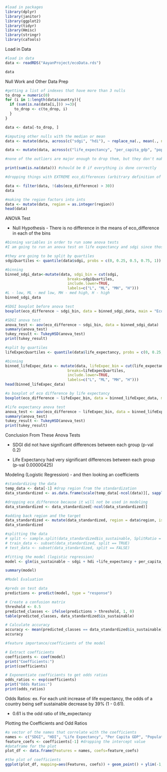 ```r
#load in packages
library(dplyr)
library(janitor)
library(ggplot2)
library(tidyr)
library(Hmisc)
library(stringr)
library(caTools)
```

Load in Data

```r
#load in data
data <- readRDS("AayanProject/ecoData.rds")

data
```

Null Work and Other Data Prep

```r
#getting a list of indexes that have more than 3 nulls
to_drop = numeric(0)
for (i in 1:length(data$country)){
  if (sum(is.na(data[i,])) >=3){
    to_drop <- c(to_drop, i)
  }
}

data <- data[-to_drop, ]
```

```r
#imputing other nulls with the median or mean
data <- mutate(data, across(c("sdgi", "hdi"), ~ replace_na(., mean(., na.rm = TRUE)))) #mean for these because there aren't major outliers

data <- mutate(data, across(c("life_expectancy", "per_capita_gdp", "population_millions"), ~ replace_na(., median(., na.rm = TRUE)))) #life expec is an int so mean doesn't make sense; the other two have some major outliers which skew the mean

#none of the outliers are major enough to drop them, but they don't make sense for the mean

print(sum(is.na(data))) #should be 0 if everything is done correctly
```

```r
#dropping things with EXTREME eco_differences (arbitrary definition of extreme)

data <- filter(data, !(abs(eco_difference) > 30))
data
```

```r
#making the region factors into ints
data <- mutate(data, region = as.integer(region))
head(data)
```

ANOVA Test

-   Null Hypothesis - There is no difference in the means of eco_difference in each of the bins

```r
#binning variables in order to run some anova tests
#I am going to run an anova test on life expectancy and sdgi since those had higher correlation with eco_difference

#they are going to be split by quartiles
sdgiQuartiles <- quantile(data$sdgi, probs = c(0, 0.25, 0.5, 0.75, 1))

#binning
binned_sdgi_data<-mutate(data, sdgi_bin = cut(sdgi,
                            breaks=sdgiQuartiles,
                            include.lower=TRUE,
                            labels=c("L", "ML", "MH", "H")))
#L - low, ML - med low, MH - med high, H - high
binned_sdgi_data
```

```r
#SDGI boxplot before anova test
boxplot(eco_difference ~ sdgi_bin, data = binned_sdgi_data, main = "Eco Difference by SDGI", xlab="SDGI", ylab="Eco Difference")
```

```r
#SDGI anova test
anova_test <- aov(eco_difference ~ sdgi_bin, data = binned_sdgi_data)
summary(anova_test)
tukey_result <- TukeyHSD(anova_test)
print(tukey_result)
```

```r
#split by quartiles
lifeExpecQuartiles <- quantile(data$life_expectancy, probs = c(0, 0.25, 0.5, 0.75, 1))

#binning
binned_lifeExpec_data <- mutate(data, lifeExpec_bin = cut(life_expectancy,
                            breaks=lifeExpecQuartiles,
                            include.lower=TRUE,
                            labels=c("L", "ML", "MH", "H")))
head(binned_lifeExpec_data)
```

```r
#a boxplot of eco difference by life expectancy
boxplot(eco_difference ~ lifeExpec_bin, data = binned_lifeExpec_data, main = "Eco Difference by Life Expectancy", xlab="Life Expectancy", ylab="Eco Difference")
```

```r
#life expectancy anova test
anova_test <- aov(eco_difference ~ lifeExpec_bin, data = binned_lifeExpec_data)
summary(anova_test)
tukey_result <- TukeyHSD(anova_test)
print(tukey_result)
```

Conclusion From These Anova Tests

-   SDGI did not have significant differences between each group (p-val 0.2)

-   Life Expectancy had very significant differences between each group (p-val 0.00000425)

Modeling (Logistic Regression) - and then looking an coefficients

```r
#standardizing the data
temp_data <- data[-1] #drop region from the standardization
data_standardized <- as.data.frame(scale(temp_data[-ncol(data)][, sapply(data, is.numeric)])) #standardize everything but the target

#dropping eco_difference because it will not be used in modeling
data_standardized <- data_standardized[-ncol(data_standardized)]

#adding back region and the target
data_standardized <- mutate(data_standardized, region = data$region, is_sustainable = data$is_sustainable)
data_standardized
```

```r
#splitting the data
# split <- sample.split(data_standardized$is_sustainable, SplitRatio = 0.8)
# train_data <- subset(data_standardized, split == TRUE)
# test_data <- subset(data_standardized, split == FALSE)
```

```r
#fitting the model (logistic regression)
model <- glm(is_sustainable ~ sdgi + hdi +life_expectancy + per_capita_gdp + population_millions, data = data_standardized, family=binomial)
```

```r
summary(model)
```

```r
#Model Evaluation

#preds on test data
predictions <- predict(model, type = "response")

# Create a confusion matrix
threshold <- 0.5
predicted_classes <- ifelse(predictions > threshold, 1, 0)
table(predicted_classes, data_standardized$is_sustainable)

# Calculate accuracy
accuracy <- mean(predicted_classes == data_standardized$is_sustainable)
accuracy
```

```r
#feature importance/coefficients of the model

# Extract coefficients
coefficients <- coef(model)
print("Coefficients:")
print(coefficients)

# Exponentiate coefficients to get odds ratios
odds_ratios <- exp(coefficients)
print("Odds Ratios:")
print(odds_ratios)
```

Odds Ratios: ex. For each unit increase of life expectancy, the odds of a country being self sustainable decrease by 39% (1 - 0.61).

-   0.61 is the odd ratio of life_expectancy

Plotting the Coefficients and Odd Ratios

```r
#a vector of the names that correlate with the coefficients
names <- c("SDGI", "HDI", "Life Expectancy", "Per Capita GDP", "Population Millions")
feature_coefs <- coefficients[-1] #dropping the intercept value
#dataframe for the plot
plot_df <- data.frame(Features = names, coefs=feature_coefs)

#the plot of coefficients
ggplot(plot_df, mapping=aes(Features, coefs)) + geom_point() + ylim(-1,1) + geom_hline(yintercept=0, linetype="dashed") + labs(title="The Coefficients of the Features in the Logistic Regression Model", x="Features", y="Coefficients")
```
